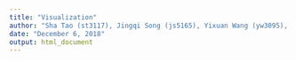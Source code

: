 ```yaml
---
title: "Visualization"
author: "Sha Tao (st3117), Jingqi Song (js5165), Yixuan Wang (yw3095),  Ditian Li (dl3157),  Boya Guo (bg2604)"
date: "December 6, 2018"
output: html_document
---
```



